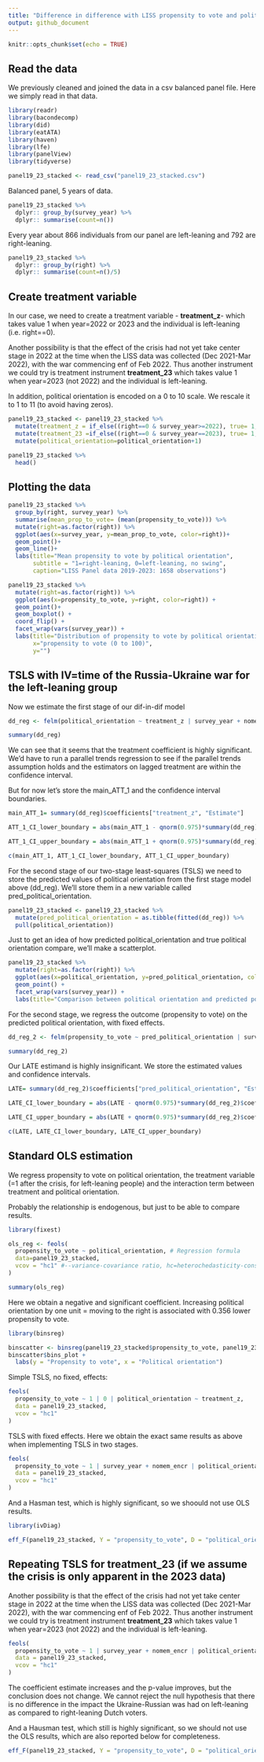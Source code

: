 ```yaml
---
title: "Difference in difference with LISS propensity to vote and political orientation and IV on Ukraine war"
output: github_document
---
```


```r
knitr::opts_chunk$set(echo = TRUE)
```

## Read the data

We previously cleaned and joined the data in a csv balanced panel file. Here we simply read in that data.


```r
library(readr)
library(bacondecomp)
library(did)
library(eatATA)
library(haven)
library(lfe)
library(panelView)
library(tidyverse)

panel19_23_stacked <- read_csv("panel19_23_stacked.csv")
```

Balanced panel, 5 years of data.

```r
panel19_23_stacked %>% 
  dplyr:: group_by(survey_year) %>% 
  dplyr:: summarise(count=n())
```

Every year about 866 individuals from our panel are left-leaning and 792 are right-leaning.


```r
panel19_23_stacked %>% 
  dplyr:: group_by(right) %>% 
  dplyr:: summarise(count=n()/5)
```

## Create treatment variable

In our case, we need to create a treatment variable - **treatment_z**- which takes value 1 when year=2022 or 2023 and the individual is left-leaning (i.e. right==0).

Another possibility is that the effect of the crisis had not yet take center stage in 2022 at the time when the LISS data was collected (Dec 2021-Mar 2022), with the war commencing enf of Feb 2022. Thus another instrument we could try is treatment instrument **treatment_23** which takes value 1 when year=2023 (not 2022) and the individual is left-leaning.

In addition, political orientation is encoded on a 0 to 10 scale. We rescale it to 1 to 11 (to avoid having zeros).


```r

panel19_23_stacked <- panel19_23_stacked %>% 
  mutate(treatment_z = if_else((right==0 & survey_year>=2022), true= 1, false=0)) %>% 
  mutate(treatment_23 =if_else((right==0 & survey_year==2023), true= 1, false=0)) %>% 
  mutate(political_orientation=political_orientation+1)
```



```r
panel19_23_stacked %>% 
  head()
```

## Plotting the data

```r
panel19_23_stacked %>% 
  group_by(right, survey_year) %>% 
  summarise(mean_prop_to_vote= (mean(propensity_to_vote))) %>% 
  mutate(right=as.factor(right)) %>% 
  ggplot(aes(x=survey_year, y=mean_prop_to_vote, color=right))+
  geom_point()+
  geom_line()+
  labs(title="Mean propensity to vote by political orientation",
       subtitle = "1=right-leaning, 0=left-leaning, no swing",
       caption="LISS Panel data 2019-2023: 1658 observations")
```


```r
panel19_23_stacked %>% 
  mutate(right=as.factor(right)) %>% 
  ggplot(aes(x=propensity_to_vote, y=right, color=right)) +
  geom_point()+
  geom_boxplot() +
  coord_flip() +
  facet_wrap(vars(survey_year)) +
  labs(title="Distribution of propensity to vote by political orientation",
       x="propensity to vote (0 to 100)",
       y="")
```


## TSLS with IV=time of the Russia-Ukraine war for the left-leaning group

Now we estimate the first stage of our dif-in-dif model

```r
dd_reg <- felm(political_orientation ~ treatment_z | survey_year + nomem_encr, data=panel19_23_stacked)

summary(dd_reg)
```


We can see that it seems that the treatment coefficient is highly significant. We'd have to run a parallel trends regression to see if the parallel trends assumption holds and the estimators on lagged treatment are within the confidence interval.

But for now let's store the main_ATT_1 and the confidence interval boundaries.

```r
main_ATT_1= summary(dd_reg)$coefficients["treatment_z", "Estimate"]

ATT_1_CI_lower_boundary = abs(main_ATT_1 - qnorm(0.975)*summary(dd_reg)$coefficients["treatment_z", "Std. Error"])

ATT_1_CI_upper_boundary = abs(main_ATT_1 + qnorm(0.975)*summary(dd_reg)$coefficients["treatment_z", "Std. Error"])
```


```r
c(main_ATT_1, ATT_1_CI_lower_boundary, ATT_1_CI_upper_boundary)
```


For the second stage of our two-stage least-squares (TSLS) we need to store the predicted values of political orientation from the first stage model above (dd_reg). We'll store them in a new variable called pred_political_orientation.



```r
panel19_23_stacked <- panel19_23_stacked %>% 
  mutate(pred_political_orientation = as.tibble(fitted(dd_reg)) %>% 
  pull(political_orientation))

```


Just to get an idea of how predicted political_orientation and true political orientation compare, we'll make a scatterplot.

```r
panel19_23_stacked %>% 
  mutate(right=as.factor(right)) %>% 
  ggplot(aes(x=political_orientation, y=pred_political_orientation, color=right)) +
  geom_point() +
  facet_wrap(vars(survey_year)) +
  labs(title="Comparison between political orientation and predicted political orientation")
```


For the second stage, we regress the outcome (propensity to vote) on the predicted political orientation, with fixed effects.


```r
dd_reg_2 <- felm(propensity_to_vote ~ pred_political_orientation | survey_year + nomem_encr, data=panel19_23_stacked)

summary(dd_reg_2)
```


Our LATE estimand is highly insignificant. We store the estimated values and confidence intervals.


```r
LATE= summary(dd_reg_2)$coefficients["pred_political_orientation", "Estimate"]

LATE_CI_lower_boundary = abs(LATE - qnorm(0.975)*summary(dd_reg_2)$coefficients["pred_political_orientation", "Std. Error"])

LATE_CI_upper_boundary = abs(LATE + qnorm(0.975)*summary(dd_reg_2)$coefficients["pred_political_orientation", "Std. Error"])

c(LATE, LATE_CI_lower_boundary, LATE_CI_upper_boundary)

```


## Standard OLS estimation 

We regress propensity to vote on political orientation, the treatment variable (=1 after the crisis, for left-leaning people) and the interaction term between treatment and political orientation.

Probably the relationship is endogenous, but just to be able to compare results.

```r
library(fixest)

ols_reg <- feols(
  propensity_to_vote ~ political_orientation, # Regression formula
  data=panel19_23_stacked,
  vcov = "hc1" #--variance-covariance ratio, hc=heterochedasticity-consistent
)

summary(ols_reg)
```

Here we obtain a negative and significant coefficient. Increasing political orientation by one unit = moving to the right is associated with 0.356 lower propensity to vote.



```r
library(binsreg)

binscatter <- binsreg(panel19_23_stacked$propensity_to_vote, panel19_23_stacked$political_orientation)
binscatter$bins_plot +
  labs(y = "Propensity to vote", x = "Political orientation")
```


Simple TSLS, no fixed, effects:

```r
feols(
  propensity_to_vote ~ 1 | 0 | political_orientation ~ treatment_z, 
  data = panel19_23_stacked,
  vcov = "hc1"
)
```

TSLS with fixed effects. Here we obtain the exact same results as above when implementing TSLS in two stages.


```r
feols(
  propensity_to_vote ~ 1 | survey_year + nomem_encr | political_orientation ~ treatment_z, 
  data = panel19_23_stacked,
  vcov = "hc1"
)
```


And a Hasman test, which is highly significant, so we shoould not use OLS results.

```r
library(ivDiag)

eff_F(panel19_23_stacked, Y = "propensity_to_vote", D = "political_orientation", Z = "treatment_z")
```



## Repeating TSLS for treatment_23 (if we assume the crisis is only apparent in the 2023 data)


Another possibility is that the effect of the crisis had not yet take center stage in 2022 at the time when the LISS data was collected (Dec 2021-Mar 2022), with the war commencing enf of Feb 2022. Thus another instrument we could try is treatment instrument **treatment_23** which takes value 1 when year=2023 (not 2022) and the individual is left-leaning.


```r
feols(
  propensity_to_vote ~ 1 | survey_year + nomem_encr | political_orientation ~ treatment_23, 
  data = panel19_23_stacked,
  vcov = "hc1"
)
```


The coefficient estimate increases and the p-value improves, but the conclusion does not change. We cannot reject the null hypothesis that there is no difference in the impact the Ukraine-Russian was had on left-leaning as compared to right-leaning Dutch voters.

And a Hausman test, which still is highly significant, so we should not use the OLS results, which are also reported below for completeness.


```r
eff_F(panel19_23_stacked, Y = "propensity_to_vote", D = "political_orientation", Z = "treatment_23")
```




